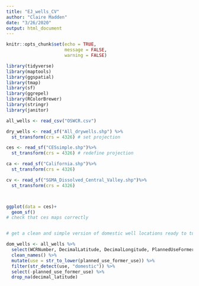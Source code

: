 ```yaml
---
title: "EJ_wells_CV"
author: "Claire Madden"
date: "3/26/2020"
output: html_document
---
```


```r
knitr::opts_chunk$set(echo = TRUE,
                      message = FALSE,
                      warning = FALSE)

library(tidyverse)
library(maptools)
library(ggspatial)
library(tmap)
library(sf)
library(ggrepel)
library(RColorBrewer)
library(stringr)
library(janitor)
```




```r

all_wells <- read_csv("OSWCR.csv")

dry_wells <- read_sf("All_drywells.shp") %>% 
  st_transform(crs = 4326) # set projection

ces <- read_sf("CESsimple.shp")%>% 
  st_transform(crs = 4326) # redefine projection 

ca <- read_sf("California.shp")%>% 
  st_transform(crs = 4326) 

cv <- read_sf("SGMA_Dissolved_Central_Valley.shp")%>% 
  st_transform(crs = 4326)



ggplot(data = ces)+
  geom_sf()
# check that ces maps correctly



```


```r

# get a clean and simple version of domestic well locations ready to turn into spatial data

dom_wells <- all_wells %>% 
  select(WCRNumber, DecimalLatitude, DecimalLongitude, PlannedUseFormerUse) %>% 
  clean_names() %>% 
  mutate(use = str_to_lower(planned_use_former_use)) %>% 
  filter(str_detect(use, "domestic")) %>% 
  select(-planned_use_former_use) %>% 
  drop_na(decimal_latitude)


```









